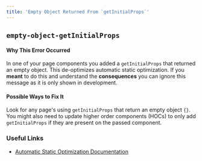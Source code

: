 ```yaml
---
title: 'Empty Object Returned From `getInitialProps`'
---
```


## `empty-object-getInitialProps`

#### Why This Error Occurred

In one of your page components you added a `getInitialProps` that returned an empty object. This de-optimizes automatic static optimization. If you **meant** to do this and understand the **consequences** you can ignore this message as it is only shown in development.

#### Possible Ways to Fix It

Look for any page's using `getInitialProps` that return an empty object `{}`. You might also need to update higher order components (HOCs) to only add `getInitialProps` if they are present on the passed component.

### Useful Links

- [Automatic Static Optimization Documentation](/docs/advanced-features/automatic-static-optimization)
